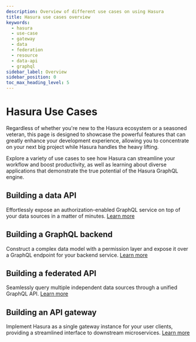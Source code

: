 ```yaml
---
description: Overview of different use cases on using Hasura
title: Hasura use cases overview
keywords:
  - hasura
  - use-case
  - gateway
  - data
  - federation
  - resource
  - data-api
  - graphql
sidebar_label: Overview
sidebar_position: 0
toc_max_heading_level: 5
---
```



# Hasura Use Cases

Regardless of whether you're new to the Hasura ecosystem or a seasoned veteran, this page is designed to showcase the powerful features that can greatly enhance your development experience, allowing you to concentrate on your next big project while Hasura handles the heavy lifting.

Explore a variety of use cases to see how Hasura can streamline your workflow and boost productivity, as well as learning about diverse applications that demonstrate the true potential of the Hasura GraphQL engine.

## Building a data API

Effortlessly expose an authorization-enabled GraphQL service on top of your data sources in a matter of minutes.
[Learn more](/resources/use-case/data-api.mdx)
<Thumbnail src="/img/use-case-overview/data-api.svg" alt="Hasura Data API overview" width="600px"/>

## Building a GraphQL backend

Construct a complex data model with a permission layer and expose it over a GraphQL endpoint for your backend service.
[Learn more](/resources/use-case/gql-backend.mdx)
<Thumbnail src="/img/use-case-overview/gql-backend.svg" alt="Hasura GraphQL Backend overview" width="600px"/>

## Building a federated API

Seamlessly query multiple independent data sources through a unified GraphQL API.
[Learn more](/resources/use-case/data-federation.mdx)

<Thumbnail src="/img/use-case-overview/data-federation.svg" alt="Hasura Data Federation API overview" width="600px"/>

## Building an API gateway

Implement Hasura as a single gateway instance for your user clients, providing a streamlined interface to downstream microservices.
[Learn more](/resources/use-case/api-gateway.mdx)

<Thumbnail src="/img/use-case-overview/api-gateway.svg" alt="Hasura API Gateway overview" width="600px"/>
